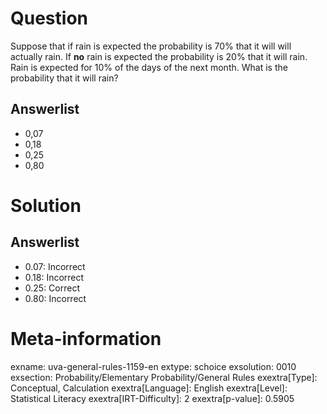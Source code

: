 Question
========

Suppose that if rain is expected the probability is 70% that it will will actually rain. If **no** rain is expected the probability is 20% that it will rain. Rain is expected for 10% of the days of the next month. What is the probability that it will rain?

Answerlist
----------

* 0,07
* 0,18
* 0,25
* 0,80

Solution
========

Answerlist
----------

* 0.07: Incorrect
* 0.18: Incorrect
* 0.25: Correct
* 0.80: Incorrect

Meta-information
================
exname: uva-general-rules-1159-en
extype: schoice
exsolution: 0010
exsection: Probability/Elementary Probability/General Rules
exextra[Type]: Conceptual, Calculation
exextra[Language]: English
exextra[Level]: Statistical Literacy
exextra[IRT-Difficulty]: 2
exextra[p-value]: 0.5905
